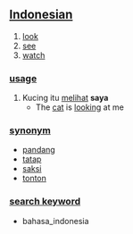 == [[Indonesian]] ==

# [[look]]
# [[see]]
# [[watch]]

=== [[usage]] ===
# Kucing itu [[lihat|melihat]] '''saya'''
#* The [[cat]] is [[look]]ing at me

=== [[synonym]] ===
* [[pandang]]
* [[tatap]]
* [[saksi]]
* [[tonton]]

=== [[search keyword]] ===
*bahasa_indonesia
